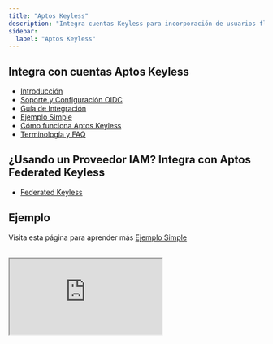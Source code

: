 ```yaml
---
title: "Aptos Keyless"
description: "Integra cuentas Keyless para incorporación de usuarios fluida usando logins sociales en lugar de gestión tradicional de claves privadas."
sidebar:
  label: "Aptos Keyless"
---
```


## Integra con cuentas Aptos Keyless

- [Introducción](/es/build/guides/aptos-keyless/introduction)
- [Soporte y Configuración OIDC](/es/build/guides/aptos-keyless/oidc-support)
- [Guía de Integración](/es/build/guides/aptos-keyless/integration-guide)
- [Ejemplo Simple](/es/build/guides/aptos-keyless/simple-example)
- [Cómo funciona Aptos Keyless](/es/build/guides/aptos-keyless/how-keyless-works)
- [Terminología y FAQ](/es/build/guides/aptos-keyless/other)

## ¿Usando un Proveedor IAM? Integra con Aptos Federated Keyless

- [Federated Keyless](/es/build/guides/aptos-keyless/federated-keyless)

## Ejemplo

Visita esta página para aprender más [Ejemplo Simple](/es/build/guides/aptos-keyless/simple-example)

<br />

<iframe
  src="https://stackblitz.com/edit/vitejs-vite-3fuvtu?embed=1&file=README.md"
  style={{
width: "100%",
height: "800px",
border: "0",
borderRadius: "4px",
overflow: "hidden",
}}
  title="aptos-keyless-example"
  allow="accelerometer; ambient-light-sensor; camera; encrypted-media; geolocation; gyroscope; hid; microphone; midi; payment; usb; vr; xr-spatial-tracking"
  sandbox="allow-forms allow-modals allow-popups allow-presentation allow-same-origin allow-scripts"
/>
